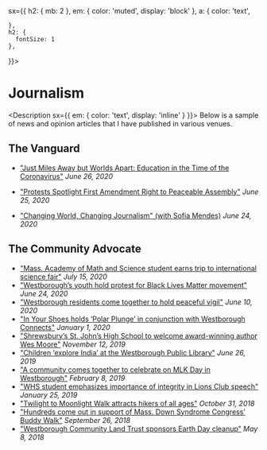 
<Meta title='Journalism' />
<Container
  
  sx={{
    h2: { mb: 2 },
    em: { color: 'muted', display: 'block' },
    a: {
      color: 'text',
      
    },
    h2: {
      fontSize: 1
    },
    
  }}>


# Journalism

<Description sx={{ em: { color: 'text', display: 'inline' } }}>
  Below is a sample of news and opinion articles that I have published in
  various venues.
</Description>

## The Vanguard

- ["Just Miles Away but Worlds Apart: Education in the Time of the Coronavirus"](http://www.nehsjc.org/Vanguard/headline-goes-here-14/)
  _June 26, 2020_

- ["Protests Spotlight First Amendment Right to Peaceable Assembly"](http://www.nehsjc.org/Vanguard/headline-goes-here-13/)
  _June 25, 2020_

- ["Changing World, Changing Journalism" (with Sofia Mendes)](http://www.nehsjc.org/Vanguard/headline-goes-here-11/)
  _June 24, 2020_

## The Community Advocate

- ["Mass. Academy of Math and Science student earns trip to international science fair"](https://www.communityadvocate.com/2020/07/15/mass-academy-of-math-and-science-student-earns-trip-to-international-science-fair/)
  _July 15, 2020_
- ["Westborough’s youth hold protest for Black Lives Matter movement"](https://www.communityadvocate.com/2020/06/24/westboroughs-youth-hold-protest-for-black-lives-matter-movement/)
  _June 24, 2020_
- ["Westborough residents come together to hold peaceful vigil"](https://www.communityadvocate.com/2020/06/10/westborough-residents-come-together-to-hold-peaceful-vigil/)
  _June 10, 2020_
- ["In Your Shoes holds ‘Polar Plunge’ in conjunction with Westborough Connects"](https://www.communityadvocate.com/2020/01/01/in-your-shoes-holds-polar-plunge-in-conjunction-with-westborough-connects/)
  _January 1, 2020_
- ["Shrewsbury’s St. John’s High School to welcome award-winning author Wes Moore"](https://www.communityadvocate.com/2019/11/12/shrewsburys-st-johns-high-school-to-welcome-award-winning-author-wes-moore/)
  _November 12, 2019_
- ["Children ‘explore India’ at the Westborough Public Library"](https://www.communityadvocate.com/2019/06/26/children-explore-india-at-the-westborough-public-library/)
  _June 26, 2019_
- ["A community comes together to celebrate on MLK Day in Westborough"](https://www.communityadvocate.com/2019/02/08/a-community-comes-together-to-celebrate-on-mlk-day-in-westborough/)
  _February 8, 2019_
- ["WHS student emphasizes importance of integrity in Lions Club speech"](https://www.communityadvocate.com/2019/01/25/whs-student-emphasizes-importance-of-integrity-in-lions-club-speech/)
  _January 25, 2019_
- ["Twilight to Moonlight Walk attracts hikers of all ages"](https://www.communityadvocate.com/2018/10/31/twilight-to-moonlight-walk-attracts-hikers-of-all-ages/)
  _October 31, 2018_
- ["Hundreds come out in support of Mass. Down Syndrome Congress’ Buddy Walk"](https://www.communityadvocate.com/2018/09/26/hundreds-come-out-in-support-of-mass-down-syndrome-congress-buddy-walk/)
  _September 26, 2018_
- ["Westborough Community Land Trust sponsors Earth Day cleanup"](https://www.communityadvocate.com/2018/05/08/westborough-community-land-trust-sponsors-earth-day-cleanup/)
  _May 8, 2018_

</Container>

